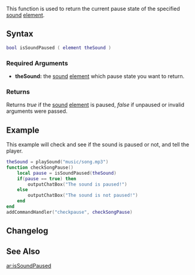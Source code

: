  
{{Client function}}
This function is used to return the current pause state of the specified [[/sound.md|sound]] [[/element.md|element]].

{{New feature/item|3.0132|1.3.2||
If the element is a [[/player.md|player]], this function will use the players voice.
}}
==Syntax== 
<syntaxhighlight lang="lua">bool isSoundPaused ( element theSound )</syntaxhighlight> 
{{OOP||[[/sound.md|sound]]:isPaused|paused|setSoundPaused}}
===Required Arguments=== 
*'''theSound:''' the [[/sound.md|sound]] [[/element.md|element]] which pause state you want to return.

===Returns===
Returns ''true'' if the [[/sound.md|sound]] [[/element.md|element]] is paused, ''false'' if unpaused or invalid arguments were passed.

==Example== 
This example will check and see if the sound is paused or not, and tell the player.
<section name="Client" class="client" show="true">
<syntaxhighlight lang="lua">
theSound = playSound("music/song.mp3")
function checkSongPause()
    local pause = isSoundPaused(theSound)
    if(pause == true) then
        outputChatBox("The sound is paused!")
    else
        outputChatBox("The sound is not paused!")
    end
end
addCommandHandler("checkpause", checkSongPause)
</syntaxhighlight>
</section>

==Changelog==
{{ChangelogHeader}}
{{ChangelogItem|1.3.2|Added player element to use a players voice}}

==See Also==
{{Client_audio_functions}}

[[/ar:isSoundPaused.md|ar:isSoundPaused]]